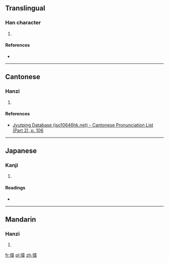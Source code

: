 ==Translingual==

===Han character===
{{Han char|rn=60|rad=彳|as=09|sn=12|four=2425<sub>6</sub>|canj=竹人木一手 (HODMQ)|ids=⿰[[彳]][[韋]]}}

# {{defn|Han|sort=彳09}}

====References====
* {{Han ref|kx=0370.050|dkj=10192|dj=0696.060|hdz=20836.130|uh=5FAB|ud=24491|bh=D8F7|bd=55543}}

----

==Cantonese==

===Hanzi===
{{yue-hanzi|jyut=[[wai5]]|y=wai5}}

# {{defn|lang=yue|sort=彳09}}

====References====
* [http://www.iso10646hk.net/jp/document/download.jsp Jyutping Database (iso10646hk.net) - Cantonese Pronunciation List (Part 2), p. 106]

----

==Japanese==

===Kanji===
{{ja-kanji|grade=|rs=彳09}}

# {{defn|lang=ja|sort=彳09}}

====Readings====
* {{ja-readings|on=[[い]] (i)|kun=[[やく]] (yaku)}}

----

==Mandarin==

===Hanzi===
{{cmn-hanzi|pin=[[wěi]] ([[wei3]])|wg=wei<sup>3</sup>}}

# {{defn|lang=cmn|sort=彳09}}

[[fr:徫]]
[[pl:徫]]
[[zh:徫]]